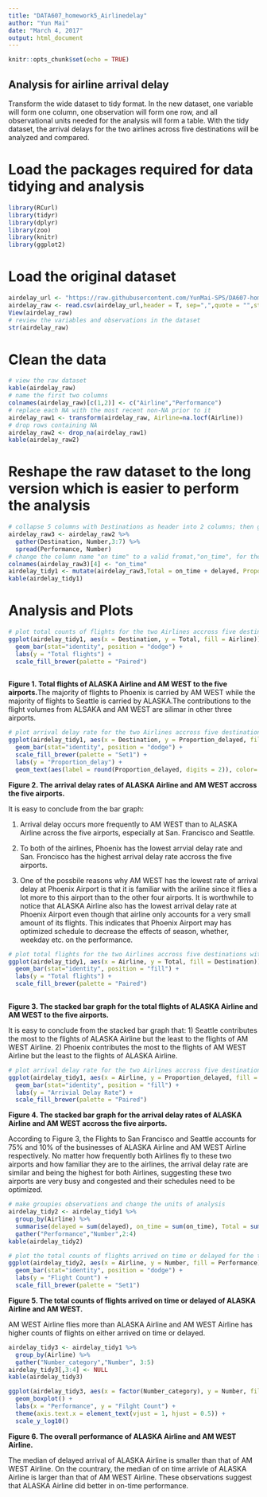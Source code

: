 ```yaml
---
title: "DATA607_homework5_Airlinedelay"
author: "Yun Mai"
date: "March 4, 2017"
output: html_document
---
```


```r
knitr::opts_chunk$set(echo = TRUE)
```

## Analysis for airline arrival delay
Transform the wide dataset to tidy format. In the new dataset, one variable will form one column, one observation will form one row, and all observational units needed for the analysis will form a table. With the tidy dataset, the arrival delays for the two airlines across five destinations will be analyzed and compared.
 
# Load the packages required for data tidying and analysis
```r
library(RCurl)  
library(tidyr)
library(dplyr)  
library(zoo)
library(knitr)
library(ggplot2)
```

# Load the original dataset 
```r
airdelay_url <- "https://raw.githubusercontent.com/YunMai-SPS/DA607-homework/master/Airline_delay.csv"
airdelay_raw <- read.csv(airdelay_url,header = T, sep=",",quote = "",stringsAsFactors = FALSE, na.strings=c("","NA"))
View(airdelay_raw)
# review the variables and observations in the dataset
str(airdelay_raw)
```
# Clean the data 
```r
# view the raw dataset
kable(airdelay_raw)
# name the first two columns
colnames(airdelay_raw)[c(1,2)] <- c("Airline","Performance")
# replace each NA with the most recent non-NA prior to it
airdelay_raw1 <- transform(airdelay_raw, Airline=na.locf(Airline))
# drop rows containing NA 
airdelay_raw2 <- drop_na(airdelay_raw1)
kable(airdelay_raw2)
```

# Reshape the raw dataset to the long version which is easier to perform the analysis
```r
# collapse 5 columns with Destinations as header into 2 columns; then generate two columns for on-time and delayed flights; add three new derived variales - total, proportion of delayed and on-time 
airdelay_raw3 <- airdelay_raw2 %>%
  gather(Destination, Number,3:7) %>% 
  spread(Performance, Number)  
# change the column name "on time" to a valid fromat,"on_time", for the mutate function
colnames(airdelay_raw3)[4] <- "on_time"
airdelay_tidy1 <- mutate(airdelay_raw3,Total = on_time + delayed, Proportion_delayed = delayed/Total, Proportion_ontime = on_time/Total)
kable(airdelay_tidy1)
```

# Analysis and Plots

```r
# plot total counts of flights for the two Airlines accross five destinations
ggplot(airdelay_tidy1, aes(x = Destination, y = Total, fill = Airline)) + 
  geom_bar(stat="identity", position = "dodge") + 
  labs(y = "Total flights") + 
  scale_fill_brewer(palette = "Paired")  
  
```

**Figure 1. Total flights of ALASKA Airline and AM WEST to the five airports.**The majority of flights to Phoenix is carried by AM WEST while the majority of flights to Seattle is carried by ALASKA.The contributions to the flight volumes from ALSAKA and AM WEST are silimar in other three airports.


```r
# plot arrival delay rate for the two Airlines accross five destinations
ggplot(airdelay_tidy1, aes(x = Destination, y = Proportion_delayed, fill = Airline)) + 
  geom_bar(stat="identity", position = "dodge") + 
  scale_fill_brewer(palette = "Set1") + 
  labs(y = "Proportion_delay") + 
  geom_text(aes(label = round(Proportion_delayed, digits = 2)), color='black', position=position_dodge(.9), size=4)
```

**Figure 2. The arrival delay rates of ALASKA Airline and AM WEST accross the five airports.**

It is easy to conclude from the bar graph:

1) Arrival delay occurs more frequently to AM WEST than to ALASKA Airline across the five airports, especially at San. Francisco and Seattle. 

2) To both of the airlines, Phoenix has the lowest arrvial delay rate and San. Froncisco has the highest arrival delay rate accross the five airports. 

3) One of the possbile reasons why AM WEST has the lowest rate of arrival delay at Phoenix Airport is that it is familiar with the ariline since it flies a lot more to this airport than to the other four airports. It is worthwhile to notice that ALASKA Airline also has the lowest arrival delay rate at Phoenix Airport even though that airline only accounts for a very small amount of its flights. This indicates that Phoenix Airport may has optimized schedule to decrease the effects of season, whether, weekday etc. on the performance.

```r
# plot total flights for the two Airlines accross five destinations with stacked bar graph
ggplot(airdelay_tidy1, aes(x = Airline, y = Total, fill = Destination)) + 
  geom_bar(stat="identity", position = "fill") + 
  labs(y = "Total flights") + 
  scale_fill_brewer(palette = "Paired")  
  
```

**Figure 3. The stacked bar graph for the total flights of ALASKA Airline and AM WEST to the five airports.**

It is easy to conclude from the stacked bar graph that:
1) Seattle contributes the most to the flights of ALASKA Airline but the least to the flights of AM WEST Airline. 
2) Phoenix contributes the most to the flights of AM WEST Airline but the least to the flights of ALASKA Airline.

```r
# plot arrival delay rate for the two Airlines accross five destinations with stacked bar graph
ggplot(airdelay_tidy1, aes(x = Airline, y = Proportion_delayed, fill = Destination)) + 
  geom_bar(stat="identity", position = "fill") + 
  labs(y = "Arrivial Delay Rate") +
  scale_fill_brewer(palette = "Paired") 
```

**Figure 4. The stacked bar graph for the arrival delay rates of ALASKA Airline and AM WEST accross the five airports.**

According to Figure 3, the Flights to San Francisco and Seattle accounts for 75% and 10% of the businesses of ALASKA Airline and AM WEST Airline respectively. No matter how frequently both Airlines fly to these two airports and how familiar they are to the airlines, the arrival delay rate are similar and being the highest for both Airlines, suggesting these two airports are very busy and congested and their schedules need to be optimized.


```r
# make groupies observations and change the units of analysis
airdelay_tidy2 <- airdelay_tidy1 %>%
  group_by(Airline) %>%
  summarise(delayed = sum(delayed), on_time = sum(on_time), Total = sum(Total)) %>%
  gather("Performance","Number",2:4)
kable(airdelay_tidy2)
```


```r
# plot the total counts of flights arrived on time or delayed for the twe Airlines
ggplot(airdelay_tidy2, aes(x = Airline, y = Number, fill = Performance)) + 
  geom_bar(stat="identity", position = "dodge") + 
  labs(y = "Flight Count") +
  scale_fill_brewer(palette = "Set1") 
```

**Figure 5. The total counts of flights arrived on time or delayed of ALASKA Airline and AM WEST.** 

AM WEST Airline flies more than ALASKA Airline and AM WEST Airline has higher counts of flights on either arrived on time or delayed.

```r
airdelay_tidy3 <- airdelay_tidy1 %>%
  group_by(Airline) %>%
  gather("Number_category","Number", 3:5) 
airdelay_tidy3[,3:4] <- NULL
kable(airdelay_tidy3)
```

```r
ggplot(airdelay_tidy3, aes(x = factor(Number_category), y = Number, fill = Airline )) +
  geom_boxplot() + 
  labs(x = "Performance", y = "Filght Count") +
  theme(axis.text.x = element_text(vjust = 1, hjust = 0.5)) +
  scale_y_log10()
```

**Figure 6. The overall performance of ALASKA Airline and AM WEST Airline.** 

The median of delayed arrival of ALASKA Airline is smaller than that of AM WEST Airline. On the countrary, the median of on time arrivle of ALASKA Airline is larger than that of AM WEST Airline. These observations suggest that ALASKA Airline did better in on-time performance.